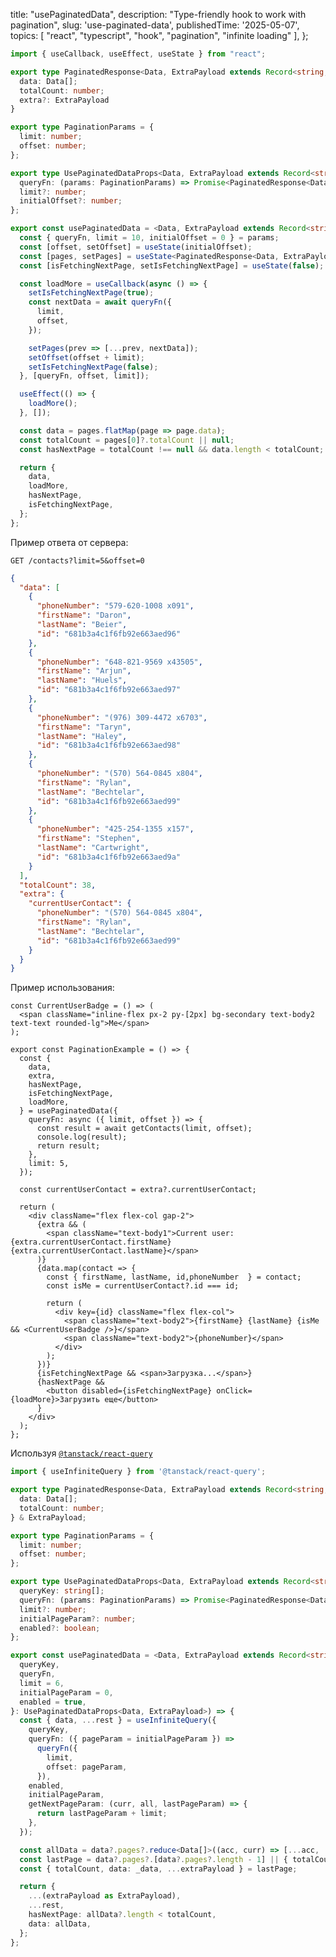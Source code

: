 
  title: "usePaginatedData",
  description: "Type-friendly hook to work with pagination",
  slug: 'use-paginated-data',
  publishedTime: '2025-05-07',
  topics: [
    "react",
    "typescript",
    "hook",
    "pagination",
    "infinite loading"
  ],
};

```ts
import { useCallback, useEffect, useState } from "react";

export type PaginatedResponse<Data, ExtraPayload extends Record<string, unknown>> = {
  data: Data[];
  totalCount: number;
  extra?: ExtraPayload
}

export type PaginationParams = {
  limit: number;
  offset: number;
};

export type UsePaginatedDataProps<Data, ExtraPayload extends Record<string, unknown>> = {
  queryFn: (params: PaginationParams) => Promise<PaginatedResponse<Data, ExtraPayload>>;
  limit?: number;
  initialOffset?: number;
};

export const usePaginatedData = <Data, ExtraPayload extends Record<string, unknown>>(params: UsePaginatedDataProps<Data, ExtraPayload>) => {
  const { queryFn, limit = 10, initialOffset = 0 } = params;
  const [offset, setOffset] = useState(initialOffset);
  const [pages, setPages] = useState<PaginatedResponse<Data, ExtraPayload>[]>([]);
  const [isFetchingNextPage, setIsFetchingNextPage] = useState(false);

  const loadMore = useCallback(async () => {
    setIsFetchingNextPage(true);
    const nextData = await queryFn({
      limit,
      offset,
    });

    setPages(prev => [...prev, nextData]);
    setOffset(offset + limit);
    setIsFetchingNextPage(false);
  }, [queryFn, offset, limit]);

  useEffect(() => {
    loadMore();
  }, []);

  const data = pages.flatMap(page => page.data);
  const totalCount = pages[0]?.totalCount || null;
  const hasNextPage = totalCount !== null && data.length < totalCount;

  return {
    data,
    loadMore,
    hasNextPage,
    isFetchingNextPage,
  };
};
```

Пример ответа от сервера:

`GET /contacts?limit=5&offset=0`

```json
{
  "data": [
    {
      "phoneNumber": "579-620-1008 x091",
      "firstName": "Daron",
      "lastName": "Beier",
      "id": "681b3a4c1f6fb92e663aed96"
    },
    {
      "phoneNumber": "648-821-9569 x43505",
      "firstName": "Arjun",
      "lastName": "Huels",
      "id": "681b3a4c1f6fb92e663aed97"
    },
    {
      "phoneNumber": "(976) 309-4472 x6703",
      "firstName": "Taryn",
      "lastName": "Haley",
      "id": "681b3a4c1f6fb92e663aed98"
    },
    {
      "phoneNumber": "(570) 564-0845 x804",
      "firstName": "Rylan",
      "lastName": "Bechtelar",
      "id": "681b3a4c1f6fb92e663aed99"
    },
    {
      "phoneNumber": "425-254-1355 x157",
      "firstName": "Stephen",
      "lastName": "Cartwright",
      "id": "681b3a4c1f6fb92e663aed9a"
    }
  ],
  "totalCount": 38,
  "extra": {
    "currentUserContact": {
      "phoneNumber": "(570) 564-0845 x804",
      "firstName": "Rylan",
      "lastName": "Bechtelar",
      "id": "681b3a4c1f6fb92e663aed99"
    }
  }
}
```

Пример использования:

```tsx
const CurrentUserBadge = () => (
  <span className="inline-flex px-2 py-[2px] bg-secondary text-body2 text-text rounded-lg">Me</span>
);

export const PaginationExample = () => {
  const {
    data,
    extra,
    hasNextPage,
    isFetchingNextPage,
    loadMore,
  } = usePaginatedData({
    queryFn: async ({ limit, offset }) => {
      const result = await getContacts(limit, offset);
      console.log(result);
      return result;
    },
    limit: 5,
  });

  const currentUserContact = extra?.currentUserContact;

  return (
    <div className="flex flex-col gap-2">
      {extra && (
        <span className="text-body1">Current user: {extra.currentUserContact.firstName} {extra.currentUserContact.lastName}</span>
      )}
      {data.map(contact => {
        const { firstName, lastName, id,phoneNumber  } = contact;
        const isMe = currentUserContact?.id === id;

        return (
          <div key={id} className="flex flex-col">
            <span className="text-body2">{firstName} {lastName} {isMe && <CurrentUserBadge />}</span>
            <span className="text-body2">{phoneNumber}</span>
          </div>
        );
      })}
      {isFetchingNextPage && <span>Загрузка...</span>}
      {hasNextPage && 
        <button disabled={isFetchingNextPage} onClick={loadMore}>Загрузить еще</button>
      }
    </div>
  );
};

```

<CodeDemo caption="Пример использования">
  <PaginationExample />
</CodeDemo>


Используя [`@tanstack/react-query`](https://tanstack.com/query/latest)

```ts
import { useInfiniteQuery } from '@tanstack/react-query';

export type PaginatedResponse<Data, ExtraPayload extends Record<string, unknown>> = {
  data: Data[];
  totalCount: number;
} & ExtraPayload;

export type PaginationParams = {
  limit: number;
  offset: number;
};

export type UsePaginatedDataProps<Data, ExtraPayload extends Record<string, unknown>> = {
  queryKey: string[];
  queryFn: (params: PaginationParams) => Promise<PaginatedResponse<Data, ExtraPayload>>;
  limit?: number;
  initialPageParam?: number;
  enabled?: boolean;
};

export const usePaginatedData = <Data, ExtraPayload extends Record<string, unknown>>({
  queryKey,
  queryFn,
  limit = 6,
  initialPageParam = 0,
  enabled = true,
}: UsePaginatedDataProps<Data, ExtraPayload>) => {
  const { data, ...rest } = useInfiniteQuery({
    queryKey,
    queryFn: ({ pageParam = initialPageParam }) =>
      queryFn({
        limit,
        offset: pageParam,
      }),
    enabled,
    initialPageParam,
    getNextPageParam: (curr, all, lastPageParam) => {
      return lastPageParam + limit;
    },
  });

  const allData = data?.pages?.reduce<Data[]>((acc, curr) => [...acc, ...(curr.data || [])], []) || [];
  const lastPage = data?.pages?.[data?.pages?.length - 1] || { totalCount: 0, data: null };
  const { totalCount, data: _data, ...extraPayload } = lastPage;

  return {
    ...(extraPayload as ExtraPayload),
    ...rest,
    hasNextPage: allData?.length < totalCount,
    data: allData,
  };
};
```
